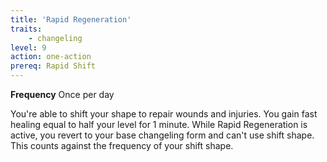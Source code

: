 ```yaml
---
title: 'Rapid Regeneration'
traits:
    - changeling
level: 9
action: one-action
prereq: Rapid Shift
---
```


**Frequency** Once per day

You're able to shift your shape to repair wounds and injuries. You gain fast healing equal to half your level for 1 minute. While Rapid Regeneration is active, you revert to your base changeling form and can't use shift shape. This counts against the frequency of your shift shape.